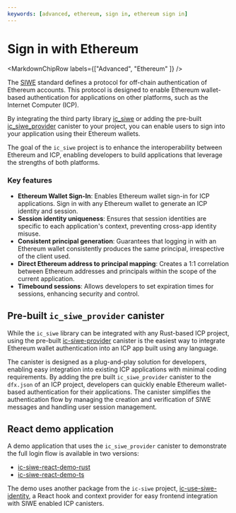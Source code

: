 ```yaml
---
keywords: [advanced, ethereum, sign in, ethereum sign in]
---
```



# Sign in with Ethereum

<MarkdownChipRow labels={["Advanced", "Ethereum" ]} />

The [SIWE](https://eips.ethereum.org/EIPS/eip-4361) standard defines a protocol for off-chain authentication of Ethereum accounts. This protocol is designed to enable Ethereum wallet-based authentication for applications on other platforms, such as the Internet Computer (ICP).

By integrating the third party library [ic_siwe](https://github.com/kristoferlund/ic-siwe/tree/main/packages/ic_siwe) or adding the pre-built [ic_siwe_provider](https://github.com/kristoferlund/ic-siwe/tree/main/packages/ic_siwe_provider) canister to your project, you can enable users to sign into your application using their Ethereum wallets.

The goal of the `ic_siwe` project is to enhance the interoperability between Ethereum and ICP, enabling developers to build applications that leverage the strengths of both platforms.

### Key features

- **Ethereum Wallet Sign-In**: Enables Ethereum wallet sign-in for ICP applications. Sign in with any Ethereum wallet to generate an ICP identity and session.
- **Session identity uniqueness**: Ensures that session identities are specific to each application's context, preventing cross-app identity misuse.
- **Consistent principal generation**: Guarantees that logging in with an Ethereum wallet consistently produces the same principal, irrespective of the client used.
- **Direct Ethereum address to principal mapping**: Creates a 1:1 correlation between Ethereum addresses and principals within the scope of the current application.
- **Timebound sessions**: Allows developers to set expiration times for sessions, enhancing security and control.

## Pre-built `ic_siwe_provider` canister

While the `ic_siwe` library can be integrated with any Rust-based ICP project, using the pre-built [ic-siwe-provider](https://github.com/kristoferlund/ic-siwe/tree/main/packages/ic_siwe_provider) canister is the easiest way to integrate Ethereum wallet authentication into an ICP app built using any language.

The canister is designed as a plug-and-play solution for developers, enabling easy integration into existing ICP applications with minimal coding requirements. By adding the pre built `ic_siwe_provider` canister to the `dfx.json` of an ICP project, developers can quickly enable Ethereum wallet-based authentication for their applications. The canister simplifies the authentication flow by managing the creation and verification of SIWE messages and handling user session management.

## React demo application

A demo application that uses the `ic_siwe_provider` canister to demonstrate the full login flow is available in two versions:
- [ic-siwe-react-demo-rust](https://github.com/kristoferlund/ic-siwe-react-demo-rust)
- [ic-siwe-react-demo-ts](https://github.com/kristoferlund/ic-siwe-react-demo-ts)

The demo uses another package from the `ic-siwe` project, [ic-use-siwe-identity](https://github.com/kristoferlund/ic-siwe/tree/main/packages/ic-use-siwe-identity), a React hook and context provider for easy frontend integration with SIWE enabled ICP canisters.
